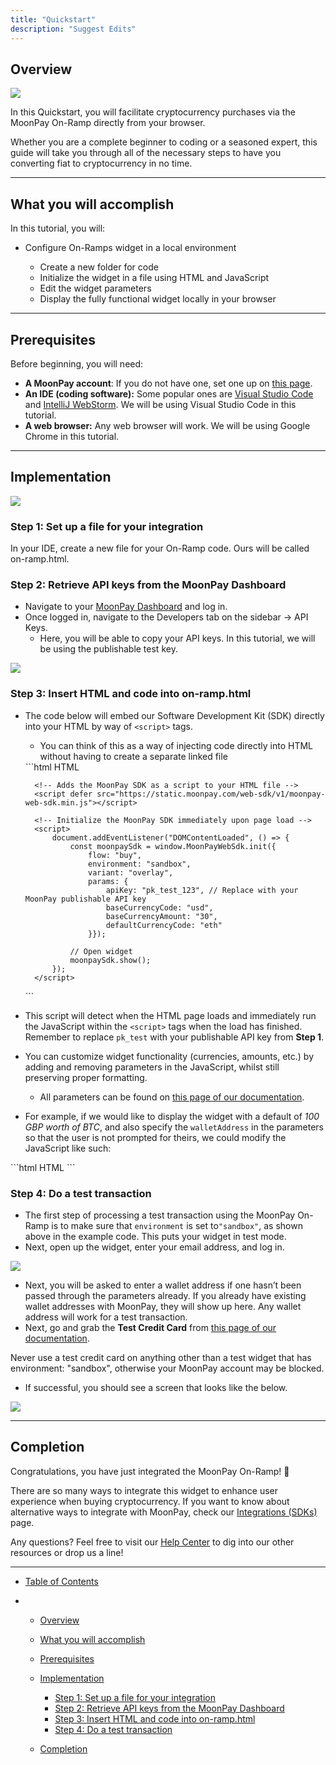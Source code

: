 ```yaml
---
title: "Quickstart"
description: "Suggest Edits"
---
```


## Overview

![](/images/docs/bb99175-Screenshot_2024-02-02_at_10.45.06_AM.png)

In this Quickstart, you will facilitate cryptocurrency purchases via the MoonPay On-Ramp directly from your browser.

Whether you are a complete beginner to coding or a seasoned expert, this guide will take you through all of the necessary steps to have you converting fiat to cryptocurrency in no time.

---

## What you will accomplish

In this tutorial, you will:

- Configure On-Ramps widget in a local environment

  - Create a new folder for code
  - Initialize the widget in a file using HTML and JavaScript
  - Edit the widget parameters
  - Display the fully functional widget locally in your browser

---

## Prerequisites

Before beginning, you will need:

- **A MoonPay account**: If you do not have one, set one up on [this page](https://dashboard.moonpay.com/).
- **An IDE (coding software):** Some popular ones are [Visual Studio Code](https://code.visualstudio.com/) and [IntelliJ WebStorm](https://www.jetbrains.com/webstorm/). We will be using Visual Studio Code in this tutorial.
- **A web browser:** Any web browser will work. We will be using Google Chrome in this tutorial.

---

## Implementation

![](/images/docs/433a469-Screenshot_2023-10-27_at_2.22.38_PM.png)

### Step 1: Set up a file for your integration

In your IDE, create a new file for your On-Ramp code. Ours will be called on-ramp.html.

### Step 2: Retrieve API keys from the MoonPay Dashboard

- Navigate to your [MoonPay Dashboard](https://dashboard.moonpay.com/) and log in.
- Once logged in, navigate to the Developers tab on the sidebar → API Keys.
  - Here, you will be able to copy your API keys. In this tutorial, we will be using the publishable test key.

![](/images/docs/c15f0dd11612fe5e7f642a3bb0f7fa046c9d0d75e346b8ef484321df104ef7af-Screenshot_2025-06-10_at_4.43.45_PM.png)

### Step 3: Insert HTML and code into on-ramp.html

- The code below will embed our Software Development Kit (SDK) directly into your HTML by way of `<script>` tags.

  - You can think of this as a way of injecting code directly into HTML without having to create a separate linked file

  <CodeGroup>
  ```html HTML
  <!DOCTYPE html>
  <html lang="en">
  <head>
      <meta charset="UTF-8">
      <meta name="viewport" content="width=device-width, initial-scale=1.0">
      <title>MoonPay Integration</title>

        <!-- Adds the MoonPay SDK as a script to your HTML file -->
        <script defer src="https://static.moonpay.com/web-sdk/v1/moonpay-web-sdk.min.js"></script>

        <!-- Initialize the MoonPay SDK immediately upon page load -->
        <script>
            document.addEventListener("DOMContentLoaded", () => {
                const moonpaySdk = window.MoonPayWebSdk.init({
                    flow: "buy",
                    environment: "sandbox",
                    variant: "overlay",
                    params: {
                        apiKey: "pk_test_123", // Replace with your MoonPay publishable API key
                        baseCurrencyCode: "usd",
                        baseCurrencyAmount: "30",
                        defaultCurrencyCode: "eth"
                    }});

                // Open widget
                moonpaySdk.show();
            });
        </script>

    </head>
  <body>
      <div class="container">
      </div>
  </body>
  </html>
  ```
</CodeGroup>

- This script will detect when the HTML page loads and immediately run the JavaScript within the `<script>` tags when the load has finished. Remember to replace `pk_test` with your publishable API key from **Step 1**.

- You can customize widget functionality (currencies, amounts, etc.) by adding and removing parameters in the JavaScript, whilst still preserving proper formatting.

  - All parameters can be found on [this page of our documentation](/docs/on-ramp-configure-user-journey-params).

- For example, if we would like to display the widget with a default of _100 GBP worth of BTC_, and also specify the `walletAddress` in the parameters so that the user is not prompted for theirs, we could modify the JavaScript like such:

<CodeGroup>
  ```html HTML
  <script>
     document.addEventListener("DOMContentLoaded", () => {
         const moonpaySdk = window.MoonPayWebSdk.init({
             flow: "buy",
             environment: "sandbox",
             variant: "overlay",
             params: {
                 apiKey: "pk_test", // Replace with your MoonPay publishable API key
                 baseCurrencyCode: "gbp",
                 baseCurrencyAmount: "100",
                 defaultCurrencyCode: "btc",
                 walletAddress: "enter your wallet here"
             }});
     
         // Open widget
         moonpaySdk.show();
     });
  </script>
  ```
</CodeGroup>

### Step 4: Do a test transaction

- The first step of processing a test transaction using the MoonPay On-Ramp is to make sure that `environment` is set to`"sandbox"`, as shown above in the example code. This puts your widget in test mode.
- Next, open up the widget, enter your email address, and log in.

![](/images/docs/72d6ca9e7b4e3a637d7ead77a0448c0b8c0a8a143b58a2563d3ac88c470dc5c1-Screenshot_2025-06-10_at_4.50.06_PM.png)

- Next, you will be asked to enter a wallet address if one hasn’t been passed through the parameters already. If you already have existing wallet addresses with MoonPay, they will show up here. Any wallet address will work for a test transaction.
- Next, go and grab the **Test Credit Card** from [this page of our documentation](/docs/faq-sandbox-testing#adding-a-payment-method).

<Warning>
  Never use a test credit card on anything other than a test widget that has
  environment: "sandbox", otherwise your MoonPay account may be blocked.
</Warning>

- If successful, you should see a screen that looks like the below.

![](/images/docs/418264efb550b61086d6ab8b66627d2ab03b912220854929f966b726c31386c2-Screenshot_2025-06-10_at_4.48.34_PM.png)

---

## Completion

Congratulations, you have just integrated the MoonPay On-Ramp! 🎉

There are so many ways to integrate this widget to enhance user experience when buying cryptocurrency. If you want to know about alternative ways to integrate with MoonPay, check our [Integrations (SDKs)](/docs/on-ramp-integrate-using-sdk) page.

Any questions? Feel free to visit our [Help Center](https://support.moonpay.com/hc/en-gb/categories/360001595097-Customer-Support-Help-Center) to dig into our other resources or drop us a line!

---

- [Table of Contents](#)

- - [Overview](#overview)

  - [What you will accomplish](#what-you-will-accomplish)

  - [Prerequisites](#prerequisites)

  - [Implementation](#implementation)

    - [Step 1: Set up a file for your integration](#step-1-set-up-a-file-for-your-integration)
    - [Step 2: Retrieve API keys from the MoonPay Dashboard](#step-2-retrieve-api-keys-from-the-moonpay-dashboard)
    - [Step 3: Insert HTML and code into on-ramp.html](#step-3-insert-html-and-code-into-on-ramphtml)
    - [Step 4: Do a test transaction](#step-4-do-a-test-transaction)

  - [Completion](#completion)
